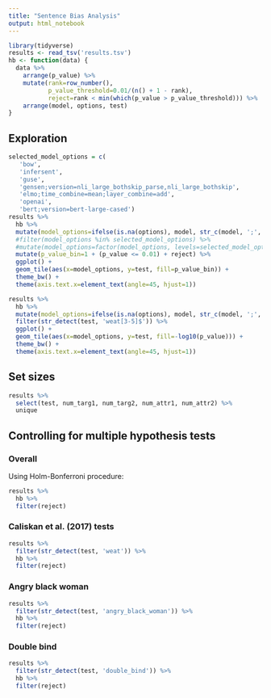 ```yaml
---
title: "Sentence Bias Analysis"
output: html_notebook
---
```


```r
library(tidyverse)
results <- read_tsv('results.tsv')
hb <- function(data) {
  data %>%
    arrange(p_value) %>%
    mutate(rank=row_number(),
           p_value_threshold=0.01/(n() + 1 - rank),
           reject=rank < min(which(p_value > p_value_threshold))) %>%
    arrange(model, options, test)
}
```

## Exploration

```r
selected_model_options = c(
   'bow',
   'infersent',
   'guse',
   'gensen;version=nli_large_bothskip_parse,nli_large_bothskip',
   'elmo;time_combine=mean;layer_combine=add',
   'openai',
   'bert;version=bert-large-cased')
results %>%
  hb %>%
  mutate(model_options=ifelse(is.na(options), model, str_c(model, ';', options))) %>%
  #filter(model_options %in% selected_model_options) %>%
  #mutate(model_options=factor(model_options, levels=selected_model_options)) %>%
  mutate(p_value_bin=1 + (p_value <= 0.01) + reject) %>%
  ggplot() +
  geom_tile(aes(x=model_options, y=test, fill=p_value_bin)) +
  theme_bw() +
  theme(axis.text.x=element_text(angle=45, hjust=1))
```

```r
results %>%
  hb %>%
  mutate(model_options=ifelse(is.na(options), model, str_c(model, ';', options))) %>%
  filter(str_detect(test, 'weat[3-5]$')) %>%
  ggplot() +
  geom_tile(aes(x=model_options, y=test, fill=-log10(p_value))) +
  theme_bw() +
  theme(axis.text.x=element_text(angle=45, hjust=1))
```

## Set sizes

```r
results %>%
  select(test, num_targ1, num_targ2, num_attr1, num_attr2) %>%
  unique
```

## Controlling for multiple hypothesis tests

### Overall

Using Holm-Bonferroni procedure:

```r
results %>%
  hb %>%
  filter(reject)
```

### Caliskan et al. (2017) tests

```r
results %>%
  filter(str_detect(test, 'weat')) %>%
  hb %>%
  filter(reject)
```

### Angry black woman

```r
results %>%
  filter(str_detect(test, 'angry_black_woman')) %>%
  hb %>%
  filter(reject)
```

### Double bind

```r
results %>%
  filter(str_detect(test, 'double_bind')) %>%
  hb %>%
  filter(reject)
```

